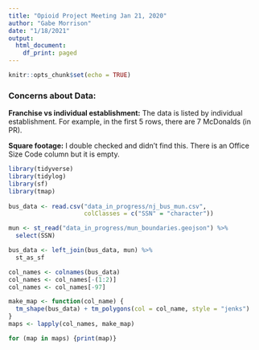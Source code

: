 ```yaml
---
title: "Opioid Project Meeting Jan 21, 2020"
author: "Gabe Morrison"
date: "1/18/2021"
output:
  html_document:
    df_print: paged
---
```


```r
knitr::opts_chunk$set(echo = TRUE)
```

### Concerns about Data:
**Franchise vs individual establishment:** The data is listed by individual establishment. For example, in the first 5 rows, there are 7 McDonalds (in PR). 

**Square footage:** I double checked and didn't find this. There is an Office Size Code column but it is empty. 

```R
library(tidyverse)
library(tidylog)
library(sf)
library(tmap)
 
bus_data <- read.csv("data_in_progress/nj_bus_mun.csv",
                     colClasses = c("SSN" = "character")) 

mun <- st_read("data_in_progress/mun_boundaries.geojson") %>%
  select(SSN) 

bus_data <- left_join(bus_data, mun) %>%
  st_as_sf
```

```r
col_names <- colnames(bus_data)
col_names <- col_names[-(1:2)]
col_names <- col_names[-97]

make_map <- function(col_name) {
  tm_shape(bus_data) + tm_polygons(col = col_name, style = "jenks")
}
maps <- lapply(col_names, make_map)

for (map in maps) {print(map)}
```


